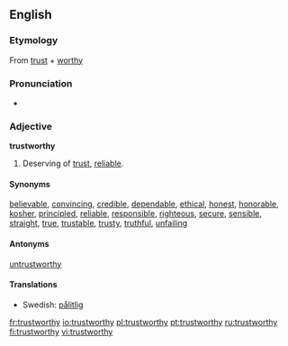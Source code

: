 ==English==

===Etymology===
From [[trust]] + [[worthy]]

===Pronunciation===
*{{audio|en-us-trustworthy.ogg|Audio (US)}}

===Adjective===
'''trustworthy'''

# Deserving of [[trust]], [[reliable]].

====Synonyms====
[[believable]], [[convincing]], [[credible]], [[dependable]], [[ethical]], [[honest]], [[honorable]], [[kosher]], [[principled]],  [[reliable]], [[responsible]], [[righteous]], [[secure]], [[sensible]], [[straight]], [[true]], [[trustable]], [[trusty]], [[truthful]], [[unfailing]]

====Antonyms====
[[untrustworthy]]

====Translations====
{{trans-top|reliable}}
{{trans-mid}}
*Swedish: [[pålitlig]]
{{trans-bottom}}

[[fr:trustworthy]]
[[io:trustworthy]]
[[pl:trustworthy]]
[[pt:trustworthy]]
[[ru:trustworthy]]
[[fi:trustworthy]]
[[vi:trustworthy]]